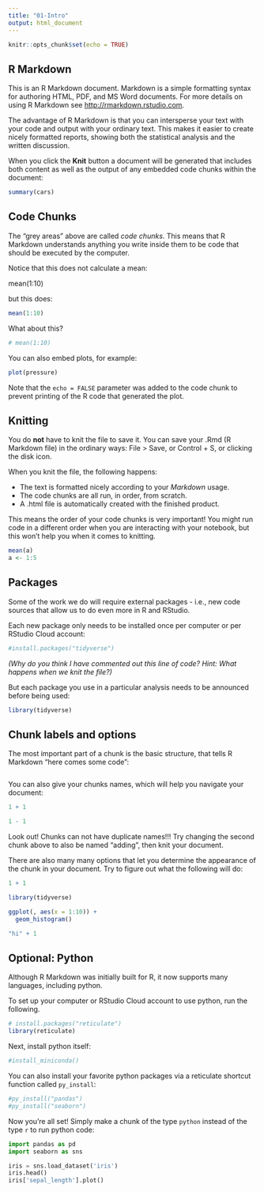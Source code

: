 ```yaml
---
title: "01-Intro"
output: html_document
---
```


```r
knitr::opts_chunk$set(echo = TRUE)
```

## R Markdown

This is an R Markdown document. Markdown is a simple formatting syntax for authoring HTML, PDF, and MS Word documents. For more details on using R Markdown see <http://rmarkdown.rstudio.com>.

The advantage of R Markdown is that you can intersperse your text with your code and output with your ordinary text.  This makes it easier to create nicely formatted reports, showing both the statistical analysis and the written discussion.

When you click the **Knit** button a document will be generated that includes both content as well as the output of any embedded code chunks within the document:

```r
summary(cars)
```

## Code Chunks

The "grey areas" above are called *code chunks*.  This means that R Markdown understands anything you write inside them to be code that should be executed by the computer.

Notice that this does not calculate a mean:

mean(1:10)

but this does:

```r
mean(1:10)
```

What about this?

```r
# mean(1:10)
```

You can also embed plots, for example:

```r
plot(pressure)
```

Note that the `echo = FALSE` parameter was added to the code chunk to prevent printing of the R code that generated the plot.


## Knitting

You do **not** have to knit the file to save it.  You can save your .Rmd  (R Markdown file) in the ordinary ways:  File > Save, or Control + S, or clicking the disk icon.

When you knit the file, the following happens:

* The text is formatted nicely according to your *Markdown* usage.
* The code chunks are all run, in order, from scratch.
* A .html file is automatically created with the finished product.

This means the order of your code chunks is very important!  You might run code in a different order when you are interacting with your notebook, but this won't help you when it comes to knitting.

```r
mean(a)
a <- 1:5
```



## Packages

Some of the work we do will require external packages - i.e., new code sources that allow us to do even more in R and RStudio.  

Each new package only needs to be installed once per computer or per RStudio Cloud account:

```r
#install.packages("tidyverse")
```

*(Why do you think I have commented out this line of code?  Hint: What happens
when we knit the file?)*

But each package you use in a particular analysis needs to be announced before being used:

```r
library(tidyverse)
```


## Chunk labels and options

The most important part of a chunk is the basic structure, that tells R Markdown
"here comes some code":

```r

```

You can also give your chunks names, which will help you navigate your document:

```r
1 + 1
```

```r
1 - 1
```

Look out!  Chunks can not have duplicate names!!!  Try changing the second chunk 
above to also be named "adding", then knit your document.


There are also many many options that let you determine the appearance of the chunk
in your document.  Try to figure out what the following will do:

```r
1 + 1
```

```r
library(tidyverse)
```

```r
ggplot(, aes(x = 1:10)) + 
  geom_histogram()
```

```r
"hi" + 1
```

## Optional: Python

Although R Markdown was initially built for R, it now supports many languages, including python.

To set up your computer or RStudio Cloud account to use python, run the following.

```r
# install.packages("reticulate")
library(reticulate)
```

Next, install python itself:

```r
#install_miniconda()
```


You can also install your favorite python packages via a reticulate shortcut function called `py_install`:

```r
#py_install("pandas")
#py_install("seaborn")
```

Now you're all set!  Simply make a chunk of the type `python` instead of the type
`r` to run python code:

```python
import pandas as pd
import seaborn as sns

iris = sns.load_dataset('iris')
iris.head()
iris['sepal_length'].plot()
```



